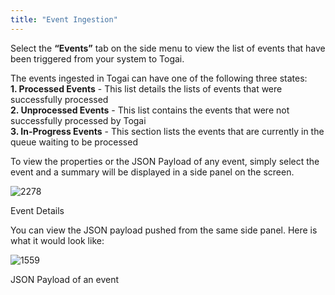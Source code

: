 ```yaml
---
title: "Event Ingestion"
---
```


Select the **“Events”** tab on the side menu to view the list of events that have been triggered from your system to Togai.

The events ingested in Togai can have one of the following three states:  
**1\. Processed Events** \- This list details the lists of events that were successfully processed  
**2\. Unprocessed Events** \- This list contains the events that were not successfully processed by Togai  
**3\. In-Progress Events** \- This section lists the events that are currently in the queue waiting to be processed

To view the properties or the JSON Payload of any event, simply select the event and a summary will be displayed in a side panel on the screen.

![2278](/docs/images/event-details.png "Event Details")

Event Details

You can view the JSON payload pushed from the same side panel. Here is what it would look like:

![1559](/docs/images/event-json-payload.png "JSON Payload of an event")

JSON Payload of an event